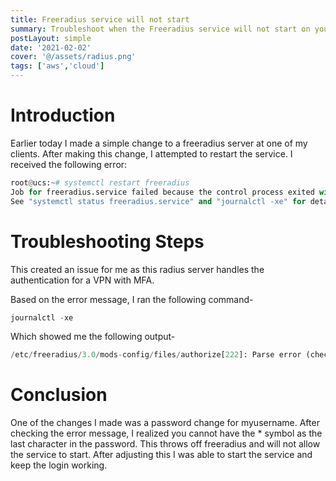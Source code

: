 ```yaml
---
title: Freeradius service will not start
summary: Troubleshoot when the Freeradius service will not start on your server.
postLayout: simple
date: '2021-02-02'
cover: '@/assets/radius.png'
tags: ['aws','cloud']
---
```

# Introduction 

Earlier today I made a simple change to a freeradius server at one of my clients. After making this change, I attempted to restart the service. I received the following error:


```python
root@ucs:~# systemctl restart freeradius
Job for freeradius.service failed because the control process exited with error code.
See "systemctl status freeradius.service" and "journalctl -xe" for details.
```
# Troubleshooting Steps 

This created an issue for me as this radius server handles the authentication for a VPN with MFA.

Based on the error message, I ran the following command-

```python
journalctl -xe
```

Which showed me the following output-

```python
/etc/freeradius/3.0/mods-config/files/authorize[222]: Parse error (check) for entry myusername: Expected end of line or comma
```
# Conclusion 

One of the changes I made was a password change for myusername. After checking the error message, I realized you cannot have the \* symbol as the last character in the password. This throws off freeradius and will not allow the service to start. After adjusting this I was able to start the service and keep the login working.